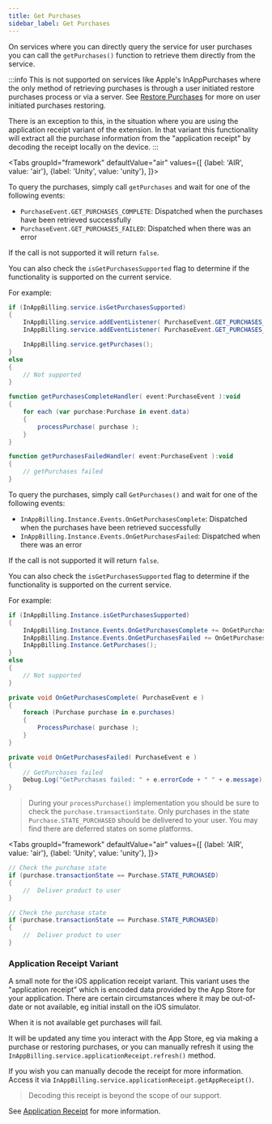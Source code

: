 ```yaml
---
title: Get Purchases
sidebar_label: Get Purchases
---
```



On services where you can directly query the service for user purchases you can call the `getPurchases()` function to retrieve them directly from the service.

:::info
This is not supported on services like Apple's InAppPurchases where the only method of retrieving purchases is through a user initiated restore purchases process or via a server. See [Restore Purchases](restore-purchases) for more on user initiated purchases restoring.

There is an exception to this, in the situation where you are using the application receipt variant of the extension. In that variant this functionality will extract all the purchase information from the "application receipt" by decoding the receipt locally on the device. 
:::


<Tabs groupId="framework" defaultValue="air" values={[
    {label: 'AIR', value: 'air'},
    {label: 'Unity', value: 'unity'},
  ]}>
<TabItem value="air" >

To query the purchases, simply call `getPurchases` and wait for one of the following events:

- `PurchaseEvent.GET_PURCHASES_COMPLETE`: Dispatched when the purchases have been retrieved successfully
- `PurchaseEvent.GET_PURCHASES_FAILED`: Dispatched when there was an error

If the call is not supported it will return `false`.

You can also check the `isGetPurchasesSupported` flag to determine if the functionality is supported
on the current service.


For example:

```actionscript
if (InAppBilling.service.isGetPurchasesSupported)
{
	InAppBilling.service.addEventListener( PurchaseEvent.GET_PURCHASES_COMPLETE, getPurchasesCompleteHandler );
	InAppBilling.service.addEventListener( PurchaseEvent.GET_PURCHASES_FAILED, getPurchasesFailedHandler );

	InAppBilling.service.getPurchases();
}
else 
{
	// Not supported 
}

function getPurchasesCompleteHandler( event:PurchaseEvent ):void
{
	for each (var purchase:Purchase in event.data)
	{
		processPurchase( purchase );
	}
} 

function getPurchasesFailedHandler( event:PurchaseEvent ):void 
{
	// getPurchases failed
}

```

</TabItem>
<TabItem value="unity">

To query the purchases, simply call `GetPurchases()` and wait for one of the following events:

- `InAppBilling.Instance.Events.OnGetPurchasesComplete`: Dispatched when the purchases have been retrieved successfully
- `InAppBilling.Instance.Events.OnGetPurchasesFailed`: Dispatched when there was an error

If the call is not supported it will return `false`.

You can also check the `isGetPurchasesSupported` flag to determine if the functionality is supported
on the current service.

For example:

```csharp
if (InAppBilling.Instance.isGetPurchasesSupported)
{
	InAppBilling.Instance.Events.OnGetPurchasesComplete += OnGetPurchasesComplete;
	InAppBilling.Instance.Events.OnGetPurchasesFailed += OnGetPurchasesFailed;
	InAppBilling.Instance.GetPurchases();
}
else 
{
	// Not supported 
}

private void OnGetPurchasesComplete( PurchaseEvent e )
{
	foreach (Purchase purchase in e.purchases)
	{
		ProcessPurchase( purchase );
	}
} 

private void OnGetPurchasesFailed( PurchaseEvent e ) 
{
	// GetPurchases failed
	Debug.Log("GetPurchases failed: " + e.errorCode + " " + e.message);
}

```


</TabItem>
</Tabs>

> 
> During your `processPurchase()` implementation you should be sure to check the `purchase.transactionState`. Only purchases in the state `Purchase.STATE_PURCHASED` should be delivered to your user. You may find there are deferred states on some platforms.
>

<Tabs groupId="framework" defaultValue="air" values={[
    {label: 'AIR', value: 'air'},
    {label: 'Unity', value: 'unity'},
  ]}>
<TabItem value="air" >

```actionscript
// Check the purchase state
if (purchase.transactionState == Purchase.STATE_PURCHASED)
{
	//  Deliver product to user
}
```
</TabItem>
<TabItem value="unity">

```csharp
// Check the purchase state
if (purchase.transactionState == Purchase.STATE_PURCHASED)
{
	//  Deliver product to user
}
```

</TabItem>
</Tabs>


### Application Receipt Variant

A small note for the iOS application receipt variant. This variant uses the "application receipt" which is encoded data provided by the App Store for your application. There are certain circumstances where it may be out-of-date or not available, eg initial install on the iOS simulator.

When it is not available get purchases will fail. 

It will be updated any time you interact with the App Store, eg via making a purchase or restoring purchases, or you can manually refresh it using the `InAppBilling.service.applicationReceipt.refresh()` method. 

If you wish you can manually decode the receipt for more information. Access it via `InAppBilling.service.applicationReceipt.getAppReceipt()`. 

> Decoding this receipt is beyond the scope of our support.

See [Application Receipt](application-receipt.md) for more information.